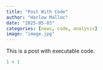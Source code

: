 ```yaml
---
title: "Post With Code"
author: "Harlow Malloc"
date: "2025-05-03"
categories: [news, code, analysis]
image: "image.jpg"
---
```


This is a post with executable code.

```r
1 + 1
```
